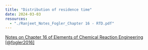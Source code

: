 ```yaml
--- 
title: "Distribution of residence time"
date: 2024-03-03
resources:
  - "./Ranjeet_Notes_Fogler_Chapter 16 - RTD.pdf"
---
```



::: {.callout-note}

[Notes on Chapter 16 of Elements of Chemical Reaction Engineering
[@fogler2016]](./Ranjeet_Notes_Fogler_Chapter 16 - RTD.pdf)

:::

